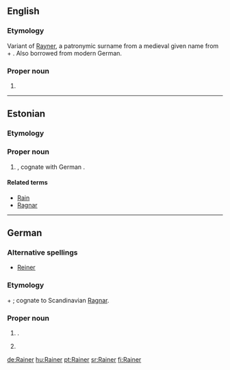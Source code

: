 ==English==

===Etymology===
Variant of [[Rayner]], a patronymic surname from a medieval given name from {{proto|Germanic|ragina|counsel by the gods}} + {{etyl|goh}} {{term|hari||army|lang=goh}}. Also borrowed from modern German. 

===Proper noun===
{{en-proper noun}}

# {{surname|A=An|[[English]] and [[American]]|from=given names}} 

----

==Estonian==

===Etymology===

===Proper noun===
{{infl|et|proper noun}}

# {{given name|male|lang=et}}, cognate with German {{term|Rainer|lang=de}}.

====Related terms====
* [[Rain]]
* [[Ragnar]]

----

==German==

===Alternative spellings===
* [[Reiner]]

===Etymology===
{{proto|Germanic|ragina|counsel by the gods|lang=de}} + {{etyl|goh|de}} {{term|hari||army|lang=goh}}; cognate to Scandinavian [[Ragnar]].

===Proper noun===
{{infl|de|proper noun}}

# {{given name|male|lang=de}}.
# {{surname|[[patronymic]]|lang=de}}

[[de:Rainer]]
[[hu:Rainer]]
[[pt:Rainer]]
[[sr:Rainer]]
[[fi:Rainer]]